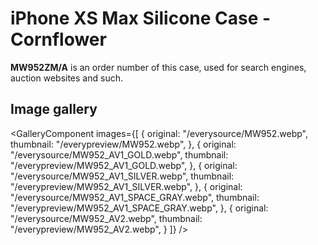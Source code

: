 
# iPhone XS Max Silicone Case - Cornflower

<Callout type='info' emoji='👉🏻'>**MW952ZM/A** is an order number of this case, used for search engines, auction websites and such.</Callout>

## Image gallery

<GalleryComponent
    images={[
      {
        original: "/everysource/MW952.webp",
        thumbnail: "/everypreview/MW952.webp",
      },
      {
        original: "/everysource/MW952_AV1_GOLD.webp",
        thumbnail: "/everypreview/MW952_AV1_GOLD.webp",
      },
      {
        original: "/everysource/MW952_AV1_SILVER.webp",
        thumbnail: "/everypreview/MW952_AV1_SILVER.webp",
      },
      {
        original: "/everysource/MW952_AV1_SPACE_GRAY.webp",
        thumbnail: "/everypreview/MW952_AV1_SPACE_GRAY.webp",
      },
      {
        original: "/everysource/MW952_AV2.webp",
        thumbnail: "/everypreview/MW952_AV2.webp",
      }
    ]}
  />
